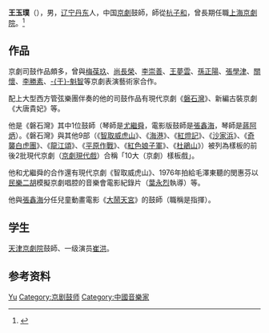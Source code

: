 {{Otheruses|other=名为王玉璞的其他人物|王玉璞}}

'''王玉璞'''（{{bd|1924年|}}），男，[[辽宁|辽宁]][[丹东|丹东]]人，中国[[京劇|京劇]]鼓師，師從[[杭子和|杭子和]]，曾長期任職[[上海京劇院|上海京劇院]]。<ref>{{Cite web|title=96岁“鼓王”王玉璞，曾为京剧“玩命”|url=https://www.jfdaily.com.cn/news/detail?id=247821|accessdate=2020-07-10|work=上观|archive-date=2020-07-11|archive-url=https://web.archive.org/web/20200711132801/https://www.jfdaily.com.cn/news/detail?id=247821|dead-url=no}}</ref>

== 作品 ==
京劇司鼓作品頗多，曾與[[梅葆玖|梅葆玖]]、[[尚長榮|尚長榮]]、[[李崇善|李崇善]]、[[王夢雲|王夢雲]]、[[孫正陽|孫正陽]]、[[張學津|張學津]]、[[關懷|關懷]]、[[李勝素|李勝素]]、[[于魁智|-{于}-魁智]]等京劇表演藝術家合作。

配上大型西方管弦樂團伴奏的他的司鼓作品有現代京劇《[[磐石灣|磐石灣]]》、新編古裝京劇《大唐貴妃》等。

他是《磐石灣》其中1位鼓師（琴師是[[尤繼舜|尤繼舜]]，電影版鼓師是[[張鑫海|張鑫海]]，琴師是[[蔣阿炳|蔣阿炳]]）。《磐石灣》與其他9部（《[[智取威虎山|智取威虎山]]》、《[[海港|海港]]》、《[[紅燈記|紅燈記]]》、《[[沙家浜|沙家浜]]》、《[[奇襲白虎團|奇襲白虎團]]》、《[[龍江頌|龍江頌]]》、《[[平原作戰|平原作戰]]》、《[[紅色娘子軍|紅色娘子軍]]》、《[[杜鵑山|杜鵑山]]》）被列為樣板的前後2批現代京劇（[[京劇現代戲|京劇現代戲]]）合稱「10大（京劇）樣板戲」。

他和尤繼舜的合作還有現代京劇《智取威虎山》、1976年拍給毛澤東聽的閔惠芬以[[民樂|民樂]][[二胡|二胡]]模擬京劇唱腔的音樂會電影紀錄片（[[葉永烈|葉永烈]]執導）等。

他與[[張鑫海|張鑫海]]分任兒童動畫電影《[[大鬧天宮|大鬧天宮]]》的鼓師（職稱是指揮）。

== 学生 ==
[[天津京劇院|天津京劇院]]鼓師、一级演员[[崔洪|崔洪]]。

== 参考资料 ==
{{reflist}}

{{Authority control}}
{{DEFAULTSORT:Wang王}}
[[Category:王姓|Yu]]
[[Category:京剧鼓师|Category:京剧鼓师]]
[[Category:中國音樂家|Category:中國音樂家]]